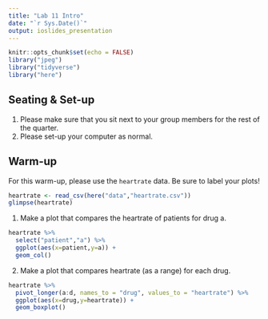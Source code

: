 ```yaml
---
title: "Lab 11 Intro"
date: "`r Sys.Date()`"
output: ioslides_presentation
---
```


```r
knitr::opts_chunk$set(echo = FALSE)
library("jpeg")
library("tidyverse")
library("here")
```

## Seating & Set-up
1. Please make sure that you sit next to your group members for the rest of the quarter.
2. Please set-up your computer as normal.

## Warm-up
For this warm-up, please use the `heartrate` data. Be sure to label your plots!
```r
heartrate <- read_csv(here("data","heartrate.csv"))
glimpse(heartrate)
```

1. Make a plot that compares the heartrate of patients for drug a.
```r
heartrate %>% 
  select("patient","a") %>% 
  ggplot(aes(x=patient,y=a)) +
  geom_col()
```

2. Make a plot that compares heartrate (as a range) for each drug.
```r
heartrate %>% 
  pivot_longer(a:d, names_to = "drug", values_to = "heartrate") %>% 
  ggplot(aes(x=drug,y=heartrate)) +
  geom_boxplot()
```

